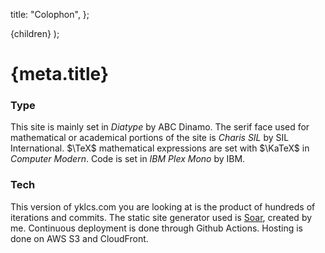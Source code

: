   title: "Colophon",
};

  <Mdx generator={generator} url={url} meta={meta}>
    {children}
  </Mdx>
);

# {meta.title}

### Type

This site is mainly set in _Diatype_ by ABC Dinamo.
The serif face used for mathematical or academical portions of the site is _Charis SIL_ by SIL International.
$\TeX$ mathematical expressions are set with $\KaTeX$ in _Computer Modern_.
Code is set in _IBM Plex Mono_ by IBM.

### Tech

This version of yklcs.com you are looking at is the product of hundreds of iterations and commits.
The static site generator used is [Soar](https://github.com/yklcs/soar), created by me.
Continuous deployment is done through Github Actions.
Hosting is done on AWS S3 and CloudFront.
